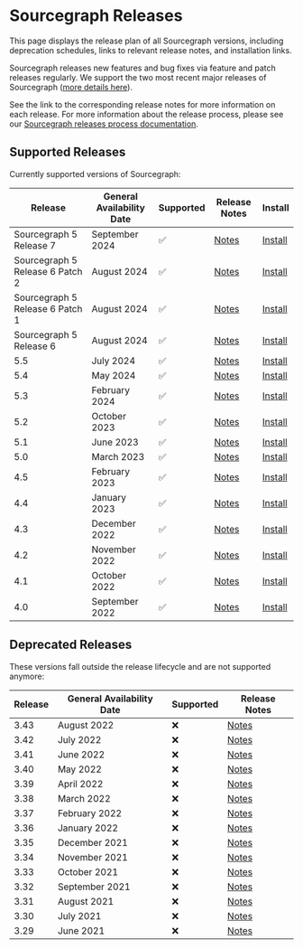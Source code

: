 # Sourcegraph Releases

<p className="subtitle">This page displays the release plan of all Sourcegraph versions, including deprecation schedules, links to relevant release notes, and installation links.</p>

Sourcegraph releases new features and bug fixes via feature and patch releases regularly. We support the two most recent major releases of Sourcegraph ([more details here](https://www.notion.so/Sourcegraph-Releases-eee2a5384b0a4555adb51b439ddde35f?pvs=21)).

See the link to the corresponding release notes for more information on each release. For more information about the release process, please see our [Sourcegraph releases process documentation](https://www.notion.so/Sourcegraph-Releases-eee2a5384b0a4555adb51b439ddde35f?pvs=21).

<LinkCards>

  <LinkCard href="https://github.com/sourcegraph/sourcegraph/releases/latest" imgSrc="https://sourcegraph.com/.assets/img/sourcegraph-mark.svg" imgAlt="Sourcegraph" title="Get the latest version of Sourcegraph" />

</LinkCards>

## Supported Releases

Currently supported versions of Sourcegraph:

| **Release**                     | **General Availability Date** | **Supported** | **Release Notes**                                        | **Install**                                          |
|---------------------------------|-------------------------------|---------------|----------------------------------------------------------|------------------------------------------------------|
| Sourcegraph 5 Release 7         | September 2024                | ✅             | [Notes](https://sourcegraph.com/docs/CHANGELOG#v570)     | [Install](https://sourcegraph.com/docs/admin/deploy) |
| Sourcegraph 5 Release 6 Patch 2 | August 2024                   | ✅             | [Notes](https://sourcegraph.com/docs/CHANGELOG#v562535)  | [Install](https://sourcegraph.com/docs/admin/deploy) |
| Sourcegraph 5 Release 6 Patch 1 | August 2024                   | ✅             | [Notes](https://sourcegraph.com/docs/CHANGELOG#v56185)   | [Install](https://sourcegraph.com/docs/admin/deploy) |
| Sourcegraph 5 Release 6         | August 2024                   | ✅             | [Notes](https://sourcegraph.com/docs/CHANGELOG#v560)     | [Install](https://sourcegraph.com/docs/admin/deploy) |
| 5.5                             | July 2024                     | ✅             | [Notes](https://sourcegraph.com/docs/CHANGELOG#v553956)  | [Install](https://sourcegraph.com/docs/admin/deploy) |
| 5.4                             | May 2024                      | ✅             | [Notes](https://sourcegraph.com/docs/CHANGELOG#v547765)  | [Install](https://sourcegraph.com/docs/admin/deploy) |
| 5.3                             | February 2024                 | ✅             | [Notes](https://sourcegraph.com/docs/CHANGELOG#v5312303) | [Install](https://sourcegraph.com/docs/admin/deploy) |
| 5.2                             | October 2023                  | ✅             | [Notes](https://sourcegraph.com/docs/CHANGELOG#v527)     | [Install](https://sourcegraph.com/docs/admin/deploy) |
| 5.1                             | June 2023                     | ✅             | [Notes](https://sourcegraph.com/docs/CHANGELOG#v519)     | [Install](https://sourcegraph.com/docs/admin/deploy) |
| 5.0                             | March 2023                    | ✅             | [Notes](https://sourcegraph.com/docs/CHANGELOG#v506)     | [Install](https://sourcegraph.com/docs/admin/deploy) |
| 4.5                             | February 2023                 | ✅             | [Notes](https://sourcegraph.com/docs/CHANGELOG#v451)     | [Install](https://sourcegraph.com/docs/admin/deploy) |
| 4.4                             | January 2023                  | ✅             | [Notes](https://sourcegraph.com/docs/CHANGELOG#v442)     | [Install](https://sourcegraph.com/docs/admin/deploy) |
| 4.3                             | December 2022                 | ✅             | [Notes](https://sourcegraph.com/docs/CHANGELOG#v431)     | [Install](https://sourcegraph.com/docs/admin/deploy) |
| 4.2                             | November 2022                 | ✅             | [Notes](https://sourcegraph.com/docs/CHANGELOG#v421)     | [Install](https://sourcegraph.com/docs/admin/deploy) |
| 4.1                             | October 2022                  | ✅             | [Notes](https://sourcegraph.com/docs/CHANGELOG#v413)     | [Install](https://sourcegraph.com/docs/admin/deploy) |
| 4.0                             | September 2022                | ✅             | [Notes](https://sourcegraph.com/docs/CHANGELOG#v401)     | [Install](https://sourcegraph.com/docs/admin/deploy) |

## Deprecated Releases

These versions fall outside the release lifecycle and are not supported anymore:

| **Release** | **General Availability Date** | **Supported** | **Release Notes**                                                               |
|-------------|-------------------------------|---------------|---------------------------------------------------------------------------------|
| 3.43        | August 2022                   | ❌             | [Notes](https://github.com/sourcegraph/sourcegraph/blob/main/CHANGELOG.md#3432) |
| 3.42        | July 2022                     | ❌             | [Notes](https://github.com/sourcegraph/sourcegraph/blob/main/CHANGELOG.md#3422) |
| 3.41        | June 2022                     | ❌             | [Notes](https://github.com/sourcegraph/sourcegraph/blob/main/CHANGELOG.md#3422) |
| 3.40        | May 2022                      | ❌             | [Notes](https://github.com/sourcegraph/sourcegraph/blob/main/CHANGELOG.md#3402) |
| 3.39        | April 2022                    | ❌             | [Notes](https://github.com/sourcegraph/sourcegraph/blob/main/CHANGELOG.md#3391) |
| 3.38        | March 2022                    | ❌             | [Notes](https://github.com/sourcegraph/sourcegraph/blob/main/CHANGELOG.md#3391) |
| 3.37        | February 2022                 | ❌             | [Notes](https://github.com/sourcegraph/sourcegraph/blob/main/CHANGELOG.md#3391) |
| 3.36        | January 2022                  | ❌             | [Notes](https://github.com/sourcegraph/sourcegraph/blob/main/CHANGELOG.md#3363) |
| 3.35        | December 2021                 | ❌             | [Notes](https://github.com/sourcegraph/sourcegraph/blob/main/CHANGELOG.md#3352) |
| 3.34        | November 2021                 | ❌             | [Notes](https://github.com/sourcegraph/sourcegraph/blob/main/CHANGELOG.md#3352) |
| 3.33        | October 2021                  | ❌             | [Notes](https://github.com/sourcegraph/sourcegraph/blob/main/CHANGELOG.md#3332) |
| 3.32        | September 2021                | ❌             | [Notes](https://github.com/sourcegraph/sourcegraph/blob/main/CHANGELOG.md#3321) |
| 3.31        | August 2021                   | ❌             | [Notes](https://github.com/sourcegraph/sourcegraph/blob/main/CHANGELOG.md#3321) |
| 3.30        | July 2021                     | ❌             | [Notes](https://github.com/sourcegraph/sourcegraph/blob/main/CHANGELOG.md#3321) |
| 3.29        | June 2021                     | ❌             | [Notes](https://github.com/sourcegraph/sourcegraph/blob/main/CHANGELOG.md#3321) |
